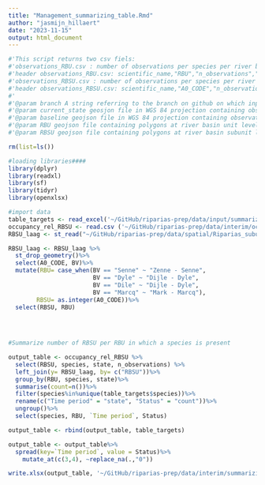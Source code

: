 ```yaml
---
title: "Management_summarizing_table.Rmd"
author: "jasmijn_hillaert"
date: "2023-11-15"
output: html_document
---
```

```r
#'This script returns two csv fiels:
#'observations_RBU.csv : number of observations per species per river basin unit per state (baseline or current) 
#'header observations_RBU.csv: scientific_name,"RBU","n_observations","state"
#'observations_RBSU.csv : number of observations per species per river basin subunit per state (baseline or current)
#'header observations_RBSU.csv: scientific_name,"A0_CODE","n_observations","state"
#'
#'@param branch A string referring to the branch on github on which input data is read in
#'@param current_state geosjon file in WGS 84 projection containing observations referring to 'current state'
#'@param baseline geojson file in WGS 84 projection containing observations referring to 'baseline state'
#'@param RBU geojson file containing polygons at river basin unit level
#'@param RBSU geojson file containing polygons at river basin subunit level

rm(list=ls())

#loading libraries####
library(dplyr)
library(readxl)
library(sf)
library(tidyr)
library(openxlsx)

#import data
table_targets <- read_excel('~/GitHub/riparias-prep/data/input/summarizing_management_table.xlsx')
occupancy_rel_RBSU <- read.csv ('~/GitHub/riparias-prep/data/interim/occupancy_rel_RBSU.csv')
RBSU_laag <- st_read("~/GitHub/riparias-prep/data/spatial/Riparias_subunits/RBSU_RIPARIAS_12_02_2021.geojson")

RBSU_laag <- RBSU_laag %>%
  st_drop_geometry()%>%
  select(A0_CODE, BV)%>%
  mutate(RBU= case_when(BV == "Senne" ~ "Zenne - Senne",
                        BV == "Dyle" ~ "Dijle - Dyle",
                        BV == "Dile" ~ "Dijle - Dyle",
                        BV == "Marcq" ~ "Mark - Marcq"),
        RBSU= as.integer(A0_CODE))%>%
  select(RBSU, RBU)
    

  
```


```r
#Summarize number of RBSU per RBU in which a species is present

output_table <- occupancy_rel_RBSU %>%
  select(RBSU, species, state, n_observations) %>%
  left_join(y= RBSU_laag, by= c("RBSU"))%>%
  group_by(RBU, species, state)%>%
  summarise(count=n())%>%
  filter(species%in%unique(table_targets$species))%>%
  rename(c("Time period" = "state", "Status" = "count"))%>%
  ungroup()%>%
  select(species, RBU, `Time period`, Status)

output_table <- rbind(output_table, table_targets)

output_table <- output_table%>%
  spread(key=`Time period`, value = Status)%>% 
    mutate_at(c(3,4), ~replace_na(.,"0"))

write.xlsx(output_table, '~/GitHub/riparias-prep/data/interim/summarizing_management_table.xlsx')

```